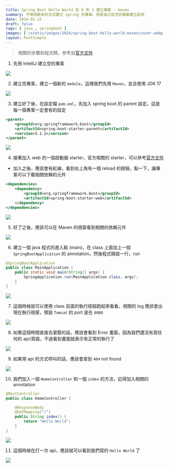 ```yaml
---
title: Spring Boot Hello World 從 0 到 1 建立專案 - maven
summary: 不使用範本的方式建立 spring 的專案，而是自己從空的專案建立起來
date: 2024-02-15
draft: false
tags: [ java , springboot ]
images: ['/static/images/2024/spring-boot-hello-world-maven/cover.webp']
layout: PostSimple
---
```


> 相關的步驟和程式碼，參考自[官方文件]( https://docs.spring.io/spring-boot/docs/current/reference/htmlsingle/#getting-started.first-application)

1. 先用 IntelliJ 建立空的專案

![](/static/images/2024/spring-boot-hello-world-maven/01.webp)

2. 建立完專案，建立一個新的 `module`，這裡我們先用 `Maven`，並且使用 JDK 17

![](/static/images/2024/spring-boot-hello-world-maven/02.webp)

3. 建立好了後，在設定檔 `pom.xml`，先加入 spring boot 的 parent 設定。這是每一個專案一定會有的設定

```xml
<parent>
    <groupId>org.springframework.boot</groupId>
    <artifactId>spring-boot-starter-parent</artifactId>
    <version>3.1.2</version>
</parent>
```

![](/static/images/2024/spring-boot-hello-world-maven/03.webp)

4. 接著加入 web 的一個啟動器 starter，官方相關的 starter，可以參考[官方文件](https://docs.spring.io/spring-boot/docs/current/reference/htmlsingle/#using.build-systems.starters)

 - 加入之後，應該會有紅線，看到右上角有一個 reload 的按鈕，點一下，讓專案可以下載相關依賴的元件

```xml
<dependencies>
    <dependency>
        <groupId>org.springframework.boot</groupId>
        <artifactId>spring-boot-starter-web</artifactId>
    </dependency>
</dependencies>
```

![](/static/images/2024/spring-boot-hello-world-maven/04.webp)

5. 好了之後，應該可以在 Maven 的視窗看到相關的依賴元件

![](/static/images/2024/spring-boot-hello-world-maven/05.webp)

6. 建立一個 java 程式的進入點 (main)，在 class 上面加上一個 `SpringBootApplication` 的 annotation，然後程式碼就一行，run
 

```java
@SpringBootApplication
public class MainApplication {
    public static void main(String[] args) {
        SpringApplication.run(MainApplication.class, args);
    }
}
```

![](/static/images/2024/spring-boot-hello-world-maven/06.webp)

7. 這個時候就可以使用 class 前面的執行按鈕跑起來看看，相關的 log 應該會出現在執行視窗，預設 `Tomcat` 的 port 是在 `8080`

![](/static/images/2024/spring-boot-hello-world-maven/07.webp)

8. 如果這個時間直接去瀏覽的話，應該會看到 Error 畫面，因為我們還沒有寫任何的 api/頁面，不過看到畫面就表示有正常的執行了

![](/static/images/2024/spring-boot-hello-world-maven/08.webp)

9. 如果用 api 的方式呼叫的話，應該會拿到 `404` not found

![](/static/images/2024/spring-boot-hello-world-maven/09.webp)

10. 我們加入一個 `HomeController` 和一個 `index` 的方法，記得加入相關的 annotation
    
```java
@RestController
public class HomeController {

    @ResponseBody
    @GetMapping("/")
    public String index() {
        return "Hello World";
    }
}
```

![](/static/images/2024/spring-boot-hello-world-maven/10.webp)

11. 這個時候在打一次 api，應該就可以看到我們寫的 `Hello World` 了

![](/static/images/2024/spring-boot-hello-world-maven/11.webp)

